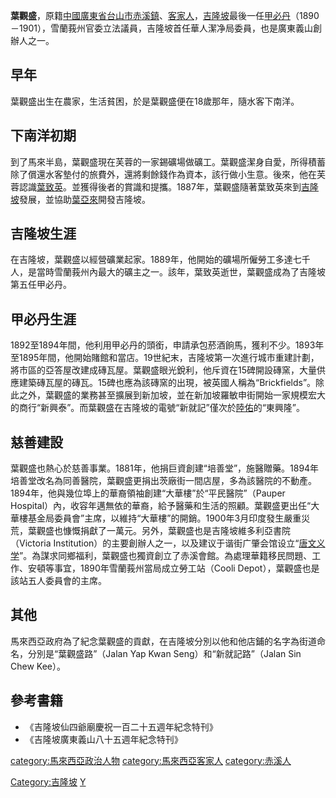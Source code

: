 {{no footnotes|time=2014-12-01T01:35:03+00:00}}
{{Unreferenced|time=2011-04-23}}
{{明清人物信息框
| 姓名 = 葉觀盛
| 原名 =
| 圖片名稱=
| 圖片大小 =
| 圖片說明 = 
| 最高職務 = [[甲必丹|甲必丹]]
| 國家 = [[雪兰莪|雪兰莪]][[吉隆坡|吉隆坡]]
| 前任 = [[葉致英|葉致英]]
| 繼任 = 無
| 爵位 = 
| 籍貫 = [[廣東省|廣東省]][[赤溪縣|赤溪縣]]
| 族裔 = [[漢族|漢族]]
| 旗籍 = 
| 字號 = 
| 諡號 = 
| 出生日期 = 1846年
| 出生地點 ={{QING}}[[廣東省|廣東省]][[赤溪縣|赤溪縣]]
| 逝世日期 = 1901年
| 逝世地點 = {{Kuala Lumpur}}
| 墓葬 ={{Kuala Lumpur}}蓮林火葬場
| 配偶 =
| 親屬 =
| 出身 = 
| 經歷 = 
| 著作 =
}}
'''葉觀盛'''{{BD|1846年||1901年|}}，原籍[[中國|中國]][[廣東省|廣東省]][[台山市|台山市]][[赤溪镇_(台山市)|赤溪鎮]]、[[客家人|客家人]]，[[吉隆坡|吉隆坡]]最後一任[[甲必丹|甲必丹]]（1890－1901），雪蘭莪州官委立法議員，吉隆坡首任華人潔净局委員，也是廣東義山創辦人之一。

==早年==
葉觀盛出生在農家，生活貧困，於是葉觀盛便在18歲那年，隨水客下南洋。

==下南洋初期==
到了馬來半島，葉觀盛現在芙蓉的一家錫礦場做礦工。葉觀盛潔身自愛，所得積蓄除了償還水客墊付的旅費外，還將剩餘錢作為資本，該行做小生意。後來，他在芙蓉認識[[葉致英|葉致英]]。並獲得後者的賞識和提攜。1887年，葉觀盛隨著葉致英來到[[吉隆坡|吉隆坡]]發展，並協助[[葉亞來|葉亞來]]開發吉隆坡。

==吉隆坡生涯==
在吉隆坡，葉觀盛以經營礦業起家。1889年，他開始的礦場所僱勞工多達七千人，是當時雪蘭莪州內最大的礦主之一。該年，葉致英逝世，葉觀盛成為了吉隆坡第五任甲必丹。

==甲必丹生涯==
1892至1894年間，他利用甲必丹的頭銜，申請承包菸酒餉馬，獲利不少。1893年至1895年間，他開始賭館和當店。19世紀末，吉隆坡第一次進行城市重建計劃，將市區的亞答屋改建成磚瓦屋。葉觀盛眼光銳利，他斥資在15碑開設磚窯，大量供應建築磚瓦屋的磚瓦。15碑也應為該磚窯的出現，被英國人稱為“Brickfields”。除此之外，葉觀盛的業務甚至擴展到新加坡，並在新加坡羅敏申街開始一家規模宏大的商行“新興泰”。而葉觀盛在吉隆坡的電號“新就記”僅次於[[陸佑|陸佑]]的“東興隆”。

==慈善建設==
葉觀盛也熱心於慈善事業。1881年，他捐巨資創建“培善堂”，施醫贈藥。1894年培善堂改名為同善醫院，葉觀盛更捐出茨廠街一間店屋，多為該醫院的不動產。1894年，他與幾位埠上的華裔領袖創建“大華樓”於“平民醫院”（Pauper Hospital）內，收容年邁無依的華裔，給予醫藥和生活的照顧。葉觀盛更出任“大華樓基金局委員會”主席，以維持“大華樓”的開銷。1900年3月印度發生嚴重災荒，葉觀盛也慷慨捐獻了一萬元。另外，葉觀盛也是吉隆坡維多利亞書院（Victoria Institution）的主要創辦人之一，以及建议于谐街广肇会馆设立“[[唐文义学|唐文义学]]”。為謀求同鄉福利，葉觀盛也獨資創立了赤溪會館。為處理華籍移民問題、工作、安頓等事宜，1890年雪蘭莪州當局成立勞工站（Cooli Depot），葉觀盛也是該站五人委員會的主席。

==其他==
馬來西亞政府為了紀念葉觀盛的貢獻，在吉隆坡分別以他和他店鋪的名字為街道命名，分別是“葉觀盛路”（Jalan Yap Kwan Seng）和“新就記路”（Jalan Sin Chew Kee）。

==參考書籍==
*《吉隆坡仙四爺廟慶祝一百二十五週年紀念特刊》
*《吉隆坡廣東義山八十五週年紀念特刊》


[[category:馬來西亞政治人物|category:馬來西亞政治人物]]
[[Category:吉隆坡|Category:吉隆坡]]
[[category:馬來西亞客家人|category:馬來西亞客家人]]
[[category:赤溪人|category:赤溪人]]
[[Category:葉姓|Y]]